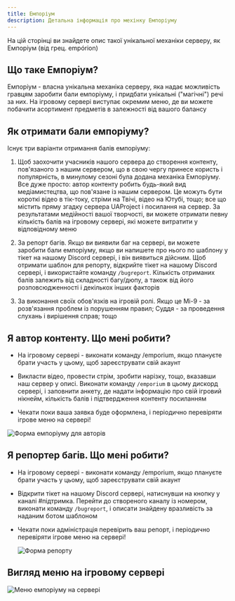 ```yaml
---
title: Емпоріум
description: Детальна інформація про мехінку Емпоріуму
---
```



На цій сторінці ви знайдете опис такої унікальної механіки серверу, як Емпоріум (від грец. empórion) 

## Що таке Емпоріум?

Емпоріум - власна унікальна механіка серверу, яка надає можливість гравцям заробити бали емпоріуму, і придбати унікальні ("магічні") речі за них. На ігровому сервері виступає окремим меню, де ви можете побачити асортимент предметів в залежності від вашого балансу

## Як отримати бали емпоріуму?

Існує три варіанти отримання балів емпоріуму:

1. Щоб заохочити учасників нашого сервера до створення контенту, пов'язаного з нашим сервером, що в свою чергу принесе користь і популярність, в минулому сезоні була додана механіка Емпоріуму. Все дуже просто: автор контенту робить будь-який вид медіамистецтва, що пов'язане із нашим сервером. Це можуть бути короткі відео в тік-току, стріми на Твічі, відео на Ютубі, тощо; все що містить пряму згадку сервера UAProject і посилання на сервер. За результатами медійності вашої творчості, ви можете отримати певну кількість балів на ігровому сервері, які можете витратити у відповідному меню

2. За репорт багів. Якщо ви виявили баг на сервері, ви можете заробити бали емпоріуму, якщо ви напишете про нього по шаблону у тікет на нашому Discord сервері, і він виявиться дійсним. Щоб отримати шаблон для репорту, відкрийте тікет на нашому Discord сервері, і використайте команду `/bugreport`. Кількість отриманих балів залежить від складності багу/дюпу, а також від його розповсюдженності і декількох інших факторів

3. За виконання своїх обов'язків на ігровій ролі. Якщо це Мі-9 - за розв'язання проблем із порушенням правил; Суддя - за проведення слухань і вирішення справ; тощо

## Я автор контенту. Що мені робити?

- На ігровому сервері - виконати команду /emporium, якщо плануєте брати участь у цьому, щоб зареєструвати свій акаунт

- Викласти відео, провести стрім, зробити нарізку, тощо, вказавши наш сервер у описі. Виконати команду `/emporium` в цьому дискорд сервері, і заповнити анкету, де надати інформацію про свій ігровий нікнейм, кількість балів і підтвердження контенту посиланням

- Чекати поки ваша заявка буде оформлена, і періодично перевіряти ігрове меню на сервері!

<p align={"center"}>
    <img src={author.src} align alt="Форма емпоріуму для авторів" />
</p>


## Я репортер багів. Що мені робити?

- На ігровому сервері - виконати команду /emporium, якщо плануєте брати участь у цьому, щоб зареєструвати свій акаунт

- Відкрити тікет на нашому Discord сервері, натиснувши на кнопку у каналі #підтримка. Перейти до створеного каналу із номером, виконати команду `/bugreport`, і описати знайдену вразливість за наданим ботом шаблоном

- Чекати поки адміністрація перевірить ваш репорт, і періодично перевіряти ігрове меню на сервері!

  ![Форма репорту](../../../../assets/emporium/report.png)

## Вигляд меню на ігровому сервері

<p align={"center"}>
    <img src={ingame.src} align alt="Меню емпоріуму на сервері" />
</p>